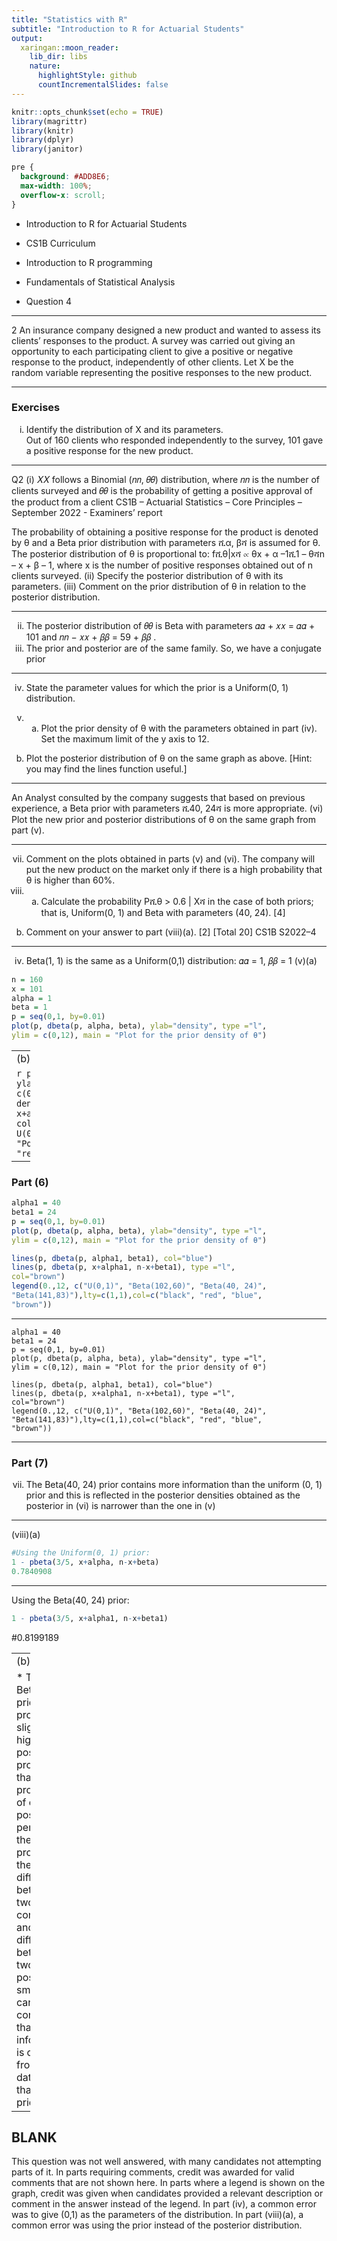 ```yaml
---
title: "Statistics with R"
subtitle: "Introduction to R for Actuarial Students"
output:
  xaringan::moon_reader:
    lib_dir: libs
    nature:
      highlightStyle: github
      countIncrementalSlides: false
---
```


```r
knitr::opts_chunk$set(echo = TRUE)
library(magrittr)
library(knitr)
library(dplyr)
library(janitor)


```

```css
pre {
  background: #ADD8E6;
  max-width: 100%;
  overflow-x: scroll;
}
```

* Introduction to R for Actuarial Students

* CS1B Curriculum

* Introduction to R programming
* Fundamentals of Statistical Analysis

* Question 4

---

2 An insurance company designed a new product and wanted to assess its clients’ 
responses to the product. A survey was carried out giving an opportunity to each 
participating client to give a positive or negative response to the product, 
independently of other clients. Let X be the random variable representing the positive 
responses to the new product. 

---

### Exercises

(i) Identify the distribution of X and its parameters.  
Out of 160 clients who responded independently to the survey, 101 gave a positive 
response for the new product. 

---

Q2
(i)
𝑋𝑋 follows a Binomial (𝑛𝑛, 𝜃𝜃) distribution, where 𝑛𝑛 is the number of clients surveyed 
and 𝜃𝜃 is the probability of getting a positive approval of the product from a client 
CS1B – Actuarial Statistics – Core Principles – September 2022 - Examiners’ report


The probability of obtaining a positive response for the product is denoted by θ and a 
Beta prior distribution with parameters ሺα, βሻ is assumed for θ. The posterior 
distribution of θ is proportional to: 
fሺθ|xሻ ∝ θx + α –1ሺ1 – θሻn – x + β – 1, 
where x is the number of positive responses obtained out of n clients surveyed. 
(ii) Specify the posterior distribution of θ with its parameters. 
(iii) Comment on the prior distribution of θ in relation to the posterior distribution. 
  
---

(ii)
The posterior distribution of 𝜃𝜃 is Beta with parameters
𝛼𝛼 + 𝑥𝑥 = 𝛼𝛼 + 101 and 𝑛𝑛 − 𝑥𝑥 + 𝛽𝛽 = 59 + 𝛽𝛽 . 
(iii)
The prior and posterior are of the same family. So, we have a conjugate prior 
  
---
  
(iv) State the parameter values for which the prior is a Uniform(0, 1) distribution. 
  
(v) (a) Plot the prior density of θ with the parameters obtained in part (iv). Set 
the maximum limit of the y axis to 12. 
(b) Plot the posterior distribution of θ on the same graph as above. 
[Hint: you may find the lines function useful.] 

---


An Analyst consulted by the company suggests that based on previous experience, a 
Beta prior with parameters ሺ40, 24ሻ is more appropriate. 
(vi) Plot the new prior and posterior distributions of θ on the same graph from 
part (v). 

---

(vii) Comment on the plots obtained in parts (v) and (vi). 
The company will put the new product on the market only if there is a high 
probability that θ is higher than 60%. 
(viii) (a) Calculate the probability Pሺθ > 0.6 | Xሻ in the case of both priors; that 
is, Uniform(0, 1) and Beta with parameters (40, 24). [4] 
(b) Comment on your answer to part (viii)(a). [2] 
 [Total 20] 
CS1B S2022–4 



---

(iv)
Beta(1, 1) is the same as a Uniform(0,1) distribution: 𝛼𝛼 = 1, 𝛽𝛽 = 1 
(v)(a)
```r
n = 160
x = 101
alpha = 1
beta = 1
p = seq(0,1, by=0.01) 
plot(p, dbeta(p, alpha, beta), ylab="density", type ="l",
ylim = c(0,12), main = "Plot for the prior density of θ") 
```
---
(b) 

```r
plot(p, dbeta(p, alpha, beta), ylab="density", type ="l",
ylim = c(0,12), main = "Plot for the prior density of θ") 
lines(p, dbeta(p, x+alpha, n-x+beta), type ="l", col="red") 
legend(0.,12, c("Prior U(0,1)", 
"Posterior"),lty=c(1,1),col=c("black", "red")) 
```

---

### Part (6)

```r
alpha1 = 40
beta1 = 24
p = seq(0,1, by=0.01)
plot(p, dbeta(p, alpha, beta), ylab="density", type ="l",
ylim = c(0,12), main = "Plot for the prior density of θ") 

lines(p, dbeta(p, alpha1, beta1), col="blue") 
lines(p, dbeta(p, x+alpha1, n-x+beta1), type ="l", 
col="brown") 
legend(0.,12, c("U(0,1)", "Beta(102,60)", "Beta(40, 24)", 
"Beta(141,83)"),lty=c(1,1),col=c("black", "red", "blue", 
"brown"))
```

---


```{echo=FALSE}
alpha1 = 40
beta1 = 24
p = seq(0,1, by=0.01)
plot(p, dbeta(p, alpha, beta), ylab="density", type ="l",
ylim = c(0,12), main = "Plot for the prior density of θ") 

lines(p, dbeta(p, alpha1, beta1), col="blue") 
lines(p, dbeta(p, x+alpha1, n-x+beta1), type ="l", 
col="brown") 
legend(0.,12, c("U(0,1)", "Beta(102,60)", "Beta(40, 24)", 
"Beta(141,83)"),lty=c(1,1),col=c("black", "red", "blue", 
"brown"))
```

---

### Part (7)

(vii)
The Beta(40, 24) prior contains more information than the uniform (0, 1) prior 
and this is reflected in the posterior densities obtained as the posterior in (vi) is narrower 
than the one in (v) 

---

(viii)(a) 
```r
#Using the Uniform(0, 1) prior:
1 - pbeta(3/5, x+alpha, n-x+beta) 
0.7840908 
```
---


Using the Beta(40, 24) prior:
```r
1 - pbeta(3/5, x+alpha1, n-x+beta1) 
```

#0.8199189 

---
(b) 

* The Beta(40, 24) prior provides a slightly higher posterior probability than the proportion of 
clients positively perceiving the new product 
* As the difference between the two priors is considerable and the difference between the 
two posteriors is small, we can conclude that most information is coming from the data rather 
than the priors  

---

BLANK
---
This question was not well answered, with many candidates not attempting parts of it. 
In parts requiring comments, credit was awarded for valid comments that are not shown 
here. 
In parts where a legend is shown on the graph, credit was given when candidates 
provided a relevant description or comment in the answer instead of the legend. 
In part (iv), a common error was to give (0,1) as the parameters of the distribution. 
In part (viii)(a), a common error was using the prior instead of the posterior distribution.
